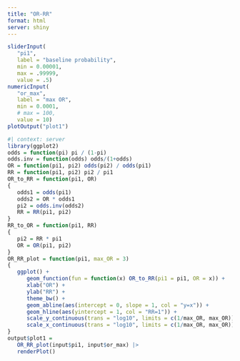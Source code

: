 ```yaml
---
title: "OR-RR"
format: html
server: shiny
---
```


```r
sliderInput(
   "pi1", 
   label = "baseline probability", 
   min = 0.00001, 
   max = .99999, 
   value = .5)
numericInput(
   "or_max", 
   label = "max OR",
   min = 0.0001,
   # max = 100,
   value = 10)
plotOutput("plot1")
```


```r
#| context: server
library(ggplot2)
odds = function(pi) pi / (1-pi)
odds.inv = function(odds) odds/(1+odds)
OR = function(pi1, pi2) odds(pi2) / odds(pi1)
RR = function(pi1, pi2) pi2 / pi1
OR_to_RR = function(pi1, OR)
{
   odds1 = odds(pi1)
   odds2 = OR * odds1
   pi2 = odds.inv(odds2)
   RR = RR(pi1, pi2)
}
RR_to_OR = function(pi1, RR)
{
   pi2 = RR * pi1
   OR = OR(pi1, pi2)
}
OR_RR_plot = function(pi1, max_OR = 3)
{
   ggplot() +
      geom_function(fun = function(x) OR_to_RR(pi1 = pi1, OR = x)) +
      xlab("OR") + 
      ylab("RR") +
      theme_bw() +
      geom_abline(aes(intercept = 0, slope = 1, col = "y=x")) +
      geom_hline(aes(yintercept = 1, col = "RR=1")) +
      scale_y_continuous(trans = "log10", limits = c(1/max_OR, max_OR)) + 
      scale_x_continuous(trans = "log10", limits = c(1/max_OR, max_OR))
}
output$plot1 = 
   OR_RR_plot(input$pi1, input$or_max) |> 
   renderPlot()

```
